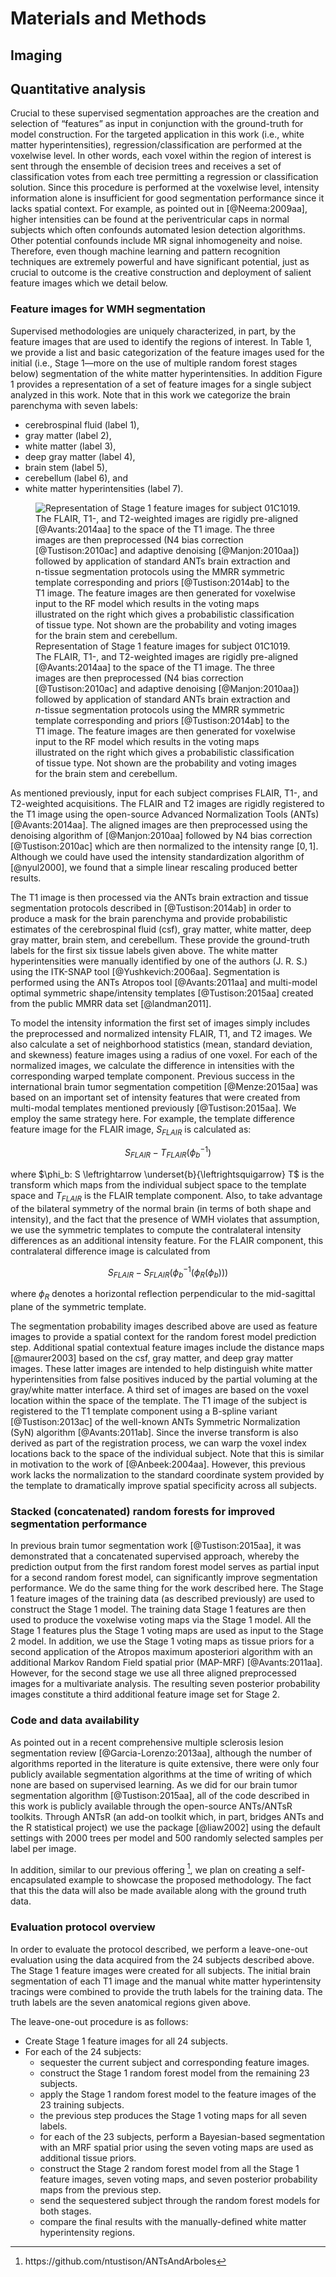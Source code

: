 
# Materials and Methods

## Imaging

## Quantitative analysis

<!--

* Importance of machine learning in medical image analysis
    x give examples
    x (tools) support vector machines
    x (tools) neural networks
    x (apps)
    x Random forests algorithms
        x MS lesion detection (Geremeria 2011)
        x Brain tumor segmentation (BRATS 2012 and BRATS 2013)
        x Tustison 2015 (importance of feature images)
        x Pustina 2016
    x Random forests overview

* Overview of protocol
    * Preprocess all images
        * Denoise
        * N4 bias correction
    * Create Stage 1 feature images
    * Use those as input to the first stage RF model to get RF voting maps
        * CSF
        * GM
        * WM
        * Deep GM
        * Brain stem
        * Cerebellum
        * WMHs
    * Use RF voting maps as priors for antsAtroposN4.sh to perform Bayesian-based
      segmentation with an additional Markov random field prior to promote spatial
      smoothness of the labels.
    * Use Stage 1 feature images + RF voting maps + antsAtroposN4.sh posteriors as
      Stage 2 feature images.
    * Remove isolated voxels as final refinement.


* Creation of feature images (all contained within ANTs)
    * Benefits of open source
    * best registration (for template building)
    * Preprocessing
        * Denoising
        * N4 bias correction
    * Types of feature images and motivation for their use (Stage 1)
        * Normalized intensities and neighborhood statistics image
        * Symmetric template --- the brain exhibits a shape and intensity bilateral
          symmetry under normal conditions.  WMHs can "break" this symmetry.
        * Probabilistic segmentations, distance maps and symmetric template indices ---
          help remove false positives
          caused by partial voluming at the gray/white matter interface and the location
          indices since, for example, higher intensities can be found at the periventricular
          caps in normal subjects [@Neema:2009aa] which often confounds automated lesion
          detection algorithms.
    * Types of feature images and motivation for their use (Stage 2)
        * All previously images (for the reasons stated above)
        * ``antsAtroposN4.sh`` with a large prior weight (w=0.5) on all three modalities
          to classify voxels based on intensity (use MRF to smooth out remaining noise
          in labeling).

* Public avail

* Leave one out evaluation strategy overview
    * Create stage 1 feature images for all subjects
    * For each of the 24 subjects, take out a subject and create a Stage 1 random forest
      model from the remaining feature images + manually labeled truth data.
    * For each of the remaining 23 subjects, send them through the Stage 1 RF model.
    * The above step permits the creation of the Stage 2 feature images
    * Create the Stage 2 RF model from the 23 sets of Stage 2 feature images.
    * Send the leave-one-out subject through the two RF models (as described above).
    * Compare with ground truth.

* (Save for Discusion) Difficulties of WMH evaluation (outlined in greater detail here [@MIAreview].
    *
-->


Crucial to these supervised segmentation approaches are the creation and selection of
"features" as input in conjunction with the ground-truth for model construction.  For the
targeted application in this work (i.e., white matter hyperintensities),
regression/classification are performed at the voxelwise level.  In other words, each voxel
within the region of interest is sent through the ensemble of decision trees and receives
a set of classification votes from each tree permitting a regression or classification
solution.  Since this procedure is performed at the voxelwise level, intensity information
alone is insufficient for good segmentation performance since it lacks spatial context.
For example, as pointed out in [@Neema:2009aa], higher intensities can be found at the
periventricular caps in normal subjects which often confounds automated lesion detection
algorithms.  Other potential confounds include MR signal inhomogeneity and noise.  Therefore,
even though machine learning and pattern recognition techniques are extremely powerful and
have significant potential, just as crucial to outcome is the creative construction and
deployment of salient feature images which we detail below.

### Feature images for WMH segmentation

\input{featureImagesTable.tex}

Supervised methodologies are uniquely characterized, in part, by the feature images that
are used to identify the regions of interest.  In Table 1, we provide a list and basic
categorization of the feature images used for the initial (i.e., Stage 1---more on the use
of multiple random forest stages below) segmentation of the white matter hyperintensities.
In addition Figure 1 provides a representation of a set of feature images for a single
subject analyzed in this work.  Note that in this work we categorize the brain parenchyma
with seven labels:

* cerebrospinal fluid (label 1),
* gray matter (label 2),
* white matter (label 3),
* deep gray matter (label 4),
* brain stem (label 5),
* cerebellum (label 6), and
* white matter hyperintensities (label 7).

![Representation of Stage 1 feature images for subject 01C1019.  The
FLAIR, T1-, and T2-weighted images are rigidly pre-aligned
[@Avants:2014aa] to the space of the T1 image.  The three images are then preprocessed
(N4 bias correction [@Tustison:2010ac] and adaptive denoising [@Manjon:2010aa]) followed by
application of standard ANTs brain extraction and $n$-tissue segmentation protocols using
the MMRR symmetric template corresponding and priors [@Tustison:2014ab] to the T1 image.
The feature images are then generated for voxelwise input to the RF model which results in
the voting maps illustrated on the right which gives a probabilistic classification of
tissue type.  Not shown are the probability and voting images for the brain stem and
cerebellum.](Figures/featureImages.png)

As mentioned previously, input for each subject comprises FLAIR, T1-, and T2-weighted
acquisitions.  The FLAIR and T2 images are rigidly registered to the T1 image using
the open-source Advanced Normalization Tools (ANTs) [@Avants:2014aa].  The aligned images
are then preprocessed using the denoising algorithm of [@Manjon:2010aa] followed by
N4 bias correction [@Tustison:2010ac] which are then normalized to the intensity
range $[0,1]$.  Although we could have used the intensity standardization algorithm of
[@nyul2000], we found that a simple linear rescaling produced better results.

The T1 image is then processed via the ANTs brain
extraction and tissue segmentation protocols described in [@Tustison:2014ab] in order to
produce a mask for the brain parenchyma and provide probabilistic estimates of the
cerebrospinal fluid (csf), gray matter, white matter, deep gray matter, brain stem, and
cerebellum.  These provide the ground-truth labels for the first six tissue labels
given above.  The white matter hyperintensities were manually identified by one of the authors
(J. R. S.) using the ITK-SNAP tool [@Yushkevich:2006aa].  Segmentation is performed using
the ANTs Atropos tool [@Avants:2011aa] and
multi-model optimal symmetric shape/intensity templates [@Tustison:2015aa] created from the public
MMRR data set  [@landman2011].

To model the intensity information the first set of images simply includes the
preprocessed and normalized intensity FLAIR, T1, and T2 images.  We also calculate a set
of neighborhood statistics (mean, standard deviation, and skewness) feature images using
a radius of one voxel. For each of the normalized
images, we calculate the difference in intensities with the corresponding warped template
component.  Previous success in the international brain tumor segmentation
competition [@Menze:2015aa] was based on an important set of intensity features that were created
from multi-modal templates mentioned previously [@Tustison:2015aa].  We employ the
same strategy here.  For example, the template
difference feature image for the FLAIR image, $S_{FLAIR}$ is calculated as:

$$S_{FLAIR} - T_{FLAIR}\left(\phi_b^{-1}\right)$$

where $\phi_b: S  \leftrightarrow \underset{b}{\leftrightsquigarrow} T$ is the transform
which maps from the individual subject space to the
template space and $T_{FLAIR}$ is the FLAIR template component.  Also,
to take advantage of the bilateral symmetry of the normal brain (in terms of both shape
and intensity), and the fact that the presence of WMH violates that assumption,
we use the symmetric templates to compute the contralateral intensity
differences as an additional intensity feature.  For the FLAIR component, this contralateral
difference image is calculated from

$$S_{FLAIR} - S_{FLAIR}\left(\phi_b^{-1}\left(\phi_R\left(\phi_b\right)\right)\right)$$

where $\phi_R$ denotes a horizontal reflection perpendicular to the mid-sagittal plane of
the symmetric template.

The segmentation probability images described above are used as feature images to provide a
spatial context for the random forest model prediction step.  Additional spatial contextual
feature images include the distance maps [@maurer2003] based on the csf, gray matter, and
deep gray matter images.  These latter images are intended to help distinguish white matter
hyperintensities from false positives induced by the partial voluming at the gray/white
matter interface.  A third set of images are based on the voxel location within the
space of the template.  The T1 image of the subject is registered to the T1 template
component using a B-spline variant [@Tustison:2013ac] of the well-known ANTs Symmetric
Normalization (SyN) algorithm [@Avants:2011ab].  Since the inverse transform is also
derived as part of the registration process, we can warp the voxel index locations
back to the space of the individual subject.    Note that this is similar in motivation to the work
of [@Anbeek:2004aa].  However, this previous work lacks the normalization to the standard
coordinate system provided by the template to dramatically improve spatial specificity
across all subjects.

### Stacked (concatenated) random forests for improved segmentation performance

In previous brain tumor segmentation work [@Tustison:2015aa], it was demonstrated that a
concatenated supervised approach, whereby the prediction output from the first random forest
model serves as partial input for a second random forest model, can significantly improve
segmentation performance.  We do the same thing for the work described here.  The Stage 1
feature images of the training data (as described previously) are used to construct the
Stage 1 model.  The training data Stage 1 features are then used to produce the voxelwise
voting maps via the Stage 1 model.  All the Stage 1 features plus the Stage 1 voting maps
are used as input to the Stage 2 model.  In addition, we use the Stage 1 voting maps as
tissue priors for a second application of the Atropos maximum aposteriori algorithm with an
additional Markov Random Field spatial prior (MAP-MRF) [@Avants:2011aa].  However, for
the second stage we use all three aligned preprocessed images for a multivariate
analysis.  The resulting seven posterior probability images constitute a third additional
feature image set for Stage 2.

### Code and data availability

As pointed out in a recent comprehensive multiple sclerosis lesion segmentation review
[@Garcia-Lorenzo:2013aa], although the number of algorithms reported in the literature
is quite extensive, there were only four publicly available segmentation algorithms
at the time of writing of which none are based on supervised learning.  As we did for
our brain tumor segmentation algorithm [@Tustison:2015aa], all of the code described in
this work is publicly available through the open-source ANTs/ANTsR toolkits.  Through
ANTsR (an add-on toolkit which, in part, bridges ANTs and the R statistical project) we
use the \texttt{randomForest} package [@liaw2002] using the default settings with
2000 trees per model and 500 randomly selected samples per label per image.

In addition, similar to our previous offering [^1], we plan on creating
a self-encapsulated example to showcase the proposed methodology.  The fact that this
the data will also be made available \textcolor{red}{through the FITBIR repository} along
with the ground truth data.

[^1]: https://github.com/ntustison/ANTsAndArboles


### Evaluation protocol overview

In order to evaluate the protocol described, we perform a leave-one-out evaluation using
the data acquired from the 24 subjects described above.  The Stage 1 feature images
were created for all subjects.  The initial brain segmentation of each T1 image and the
manual white matter hyperintensity tracings were combined to provide the truth labels
for the training data.  The truth labels are the seven anatomical regions given above.

The leave-one-out procedure is as follows:

* Create Stage 1 feature images for all 24 subjects.
* For each of the 24 subjects:
    + sequester the current subject and corresponding feature images.
    + construct the Stage 1 random forest model from the remaining 23 subjects.
    + apply the Stage 1 random forest model to the feature images of the 23 training subjects.
    + the previous step produces the Stage 1 voting maps for all seven labels.
    + for each of the 23 subjects, perform a Bayesian-based segmentation with an MRF spatial
      prior using the seven voting maps are used as additional tissue priors.
    + construct the Stage 2 random forest model from all the Stage 1 feature images,
      seven voting maps, and seven posterior probability maps from the previous step.
    + send the sequestered subject through the random forest models for both stages.
    + compare the final results with the manually-defined white matter hyperintensity
      regions.

